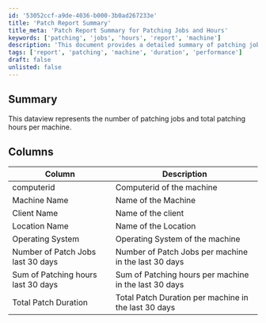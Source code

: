 ```yaml
---
id: '53052ccf-a9de-4036-b000-3b0ad267233e'
title: 'Patch Report Summary'
title_meta: 'Patch Report Summary for Patching Jobs and Hours'
keywords: ['patching', 'jobs', 'hours', 'report', 'machine']
description: 'This document provides a detailed summary of patching jobs and total patching hours for each machine over the last 30 days, including important metrics such as the number of patch jobs and total patch duration.'
tags: ['report', 'patching', 'machine', 'duration', 'performance']
draft: false
unlisted: false
---
```

## Summary

This dataview represents the number of patching jobs and total patching hours per machine.

## Columns

| Column                                   | Description                                          |
|------------------------------------------|------------------------------------------------------|
| computerid                               | Computerid of the machine                           |
| Machine Name                             | Name of the Machine                                 |
| Client Name                              | Name of the client                                  |
| Location Name                            | Name of the Location                                |
| Operating System                         | Operating System of the machine                     |
| Number of Patch Jobs last 30 days       | Number of Patch Jobs per machine in the last 30 days|
| Sum of Patching hours last 30 days      | Sum of Patching hours per machine in the last 30 days|
| Total Patch Duration                     | Total Patch Duration per machine in the last 30 days|













